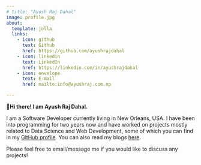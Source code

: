 ```yaml
---
# title: "Ayush Raj Dahal"
image: profile.jpg
about:
  template: jolla
  links:
    - icon: github
      text: Github
      href: https://github.com/ayushrajdahal
    - icon: linkedin
      text: LinkedIn
      href: https://linkedin.com/in/ayushrajdahal
    - icon: envelope
      text: E-mail
      href: mailto:info@ayushraj.com.np

---
```


**👋Hi there! I am Ayush Raj Dahal.**

I am a Software Developer currently living in New Orleans, USA. I have been into programming for two years now and have worked on projects mostly related to Data Science and Web Development, some of which you can find in my <a href="https://github.com/ayushrajdahal" target="_blank">GitHub profile</a>. You can also read my blogs [here](/blog).

Please feel free to email/message me if you would like to discuss any projects!
